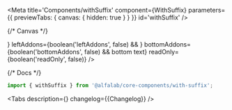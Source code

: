 



<Meta
    title='Components/withSuffix'
    component={WithSuffix}
    parameters={{ previewTabs: { canvas: { hidden: true } } }}
    id='withSuffix'
/>

{/* Canvas */}

<Story name='withSuffix'>
    <SuffixInput
        suffix={text('suffix', ' ₽')}
        block={boolean('block', false)}
        clear={boolean('clear', false)}
        size={select('size', ['s', 'm', 'l', 'xl'], 's')}
        disabled={boolean('disabled', false)}
        label={text('label', '')}
        placeholder={text('placeholder', '')}
        rightAddons={boolean('rightAddons', false) && !text('error') && <StarMIcon />}
        leftAddons={boolean('leftAddons', false) && <StarMIcon />}
        bottomAddons={boolean('bottomAddons', false) && <span>bottom text</span>}
        readOnly={boolean('readOnly', false)}
    />
</Story>

{/* Docs */}

<ComponentHeader
    name='withSuffix'
/>

```jsx
import { withSuffix } from '@alfalab/core-components/with-suffix';
```

<Tabs description={<Description />} changelog={<Markdown>{Changelog}</Markdown>} />

